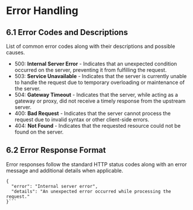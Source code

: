 # Error Handling

## 6.1 Error Codes and Descriptions
List of common error codes along with their descriptions and possible causes.
- 500: **Internal Server Error** - Indicates that an unexpected condition occurred on the server, preventing it from fulfilling the request.
- 503: **Service Unavailable** - Indicates that the server is currently unable to handle the request due to temporary overloading or maintenance of the server.
- 504: **Gateway Timeout** - Indicates that the server, while acting as a gateway or proxy, did not receive a timely response from the upstream server.
- 400: **Bad Request** - Indicates that the server cannot process the request due to invalid syntax or other client-side errors.
- 404: **Not Found** - Indicates that the requested resource could not be found on the server.

## 6.2 Error Response Format
Error responses follow the standard HTTP status codes along with an error message and additional details when applicable.

```Example Error Response:
{
  "error": "Internal server error",
  "details": "An unexpected error occurred while processing the request."
}```

